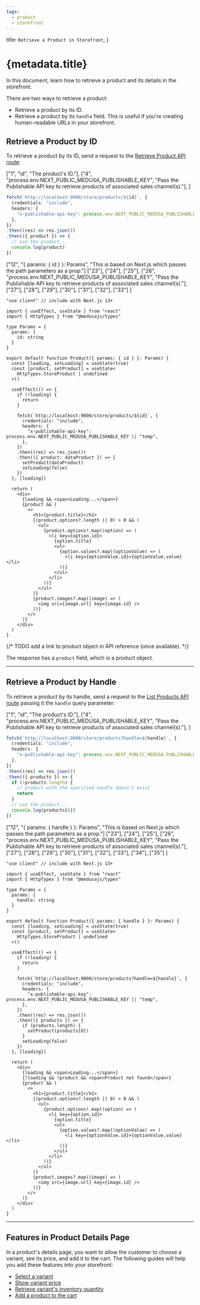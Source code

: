 ```yaml
---
tags:
  - product
  - storefront
---
```



  title: `Retrieve a Product in Storefront`,
}

# {metadata.title}

In this document, learn how to retrieve a product and its details in the storefront.

There are two ways to retrieve a product:

- Retrieve a product by its ID.
- Retrieve a product by its `handle` field. This is useful if you're creating human-readable URLs in your storefront.

## Retrieve a Product by ID

To retrieve a product by its ID, send a request to the [Retrieve Product API route](!api!/store#products_getproductsid):

<CodeTabs group="store-request">
  <CodeTab label="Fetch API" value="fetch">

  ["1", "id", "The product's ID."],
  ["4", "process.env.NEXT_PUBLIC_MEDUSA_PUBLISHABLE_KEY", "Pass the Publishable API key to retrieve products of associated sales channel(s)."], 
]

  ```ts highlights={fetchHighlights}
  fetch(`http://localhost:9000/store/products/${id}`, {
    credentials: "include",
    headers: {
      "x-publishable-api-key": process.env.NEXT_PUBLIC_MEDUSA_PUBLISHABLE_KEY || "temp",
    },
  })
  .then((res) => res.json())
  .then(({ product }) => {
    // use the product...
    console.log(product)
  })
  ```

  </CodeTab>
  <CodeTab label="React" value="react">

  ["12", "{ params: { id } }: Params", "This is based on Next.js which passes the path parameters as a prop."]
  ["23"], ["24"], ["25"], 
  ["26", "process.env.NEXT_PUBLIC_MEDUSA_PUBLISHABLE_KEY", "Pass the Publishable API key to retrieve products of associated sales channel(s)."], 
  ["27"], ["28"], ["29"], ["30"], ["31"], ["32"], ["33"]
]

  ```tsx highlights={highlights}
  "use client" // include with Next.js 13+

  import { useEffect, useState } from "react"
  import { HttpTypes } from "@medusajs/types"

  type Params = {
    params: {
      id: string
    }
  }

  export default function Product({ params: { id } }: Params) {
    const [loading, setLoading] = useState(true)
    const [product, setProduct] = useState<
      HttpTypes.StoreProduct | undefined
    >()

    useEffect(() => {
      if (!loading) {
        return 
      }

      fetch(`http://localhost:9000/store/products/${id}`, {
        credentials: "include",
        headers: {
          "x-publishable-api-key": process.env.NEXT_PUBLIC_MEDUSA_PUBLISHABLE_KEY || "temp",
        },
      })
      .then((res) => res.json())
      .then(({ product: dataProduct }) => {
        setProduct(dataProduct)
        setLoading(false)
      })
    }, [loading])

    return (
      <div>
        {loading && <span>Loading...</span>}
        {product && (
          <>
            <h1>{product.title}</h1>
            {(product.options?.length || 0) > 0 && (
              <ul>
                {product.options!.map((option) => (
                  <li key={option.id}>
                    {option.title}
                    <ul>
                      {option.values?.map((optionValue) => (
                        <li key={optionValue.id}>{optionValue.value}</li>
                      ))}
                    </ul>
                  </li>
                ))}
              </ul>
            )}
            {product.images?.map((image) => (
              <img src={image.url} key={image.id} />
            ))}
          </>
        )}
      </div>
    )
  }
  ```

  </CodeTab>
</CodeTabs>

{/* TODO add a link to product object in API reference (once available). */}

The response has a `product` field, which is a product object.

---

## Retrieve a Product by Handle

To retrieve a product by its handle, send a request to the [List Products API route](!api!/store#products_getproducts) passing it the `handle` query parameter:

<CodeTabs group="store-request">
  <CodeTab label="Fetch API" value="fetch">

  ["1", "id", "The product's ID."],
  ["4", "process.env.NEXT_PUBLIC_MEDUSA_PUBLISHABLE_KEY", "Pass the Publishable API key to retrieve products of associated sales channel(s)."], 
]

  ```ts highlights={handleFetchHighlights}
  fetch(`http://localhost:9000/store/products?handle=${handle}`, {
    credentials: "include",
    headers: {
      "x-publishable-api-key": process.env.NEXT_PUBLIC_MEDUSA_PUBLISHABLE_KEY || "temp",
    },
  })
  .then((res) => res.json())
  .then(({ products }) => {
    if (!products.length) {
      // product with the specified handle doesn't exist
      return
    }
    // use the product...
    console.log(products[0])
  })
  ```

  </CodeTab>
  <CodeTab label="React" value="react">

  ["12", "{ params: { handle } }: Params", "This is based on Next.js which passes the path parameters as a prop."]
  ["23"], ["24"], ["25"], 
  ["26", "process.env.NEXT_PUBLIC_MEDUSA_PUBLISHABLE_KEY", "Pass the Publishable API key to retrieve products of associated sales channel(s)."], 
  ["27"], ["28"], ["29"], ["30"], ["31"], ["32"], ["33"], ["34"], ["35"]
]

  ```tsx highlights={handleHighlights}
  "use client" // include with Next.js 13+

  import { useEffect, useState } from "react"
  import { HttpTypes } from "@medusajs/types"

  type Params = {
    params: {
      handle: string
    }
  }

  export default function Product({ params: { handle } }: Params) {
    const [loading, setLoading] = useState(true)
    const [product, setProduct] = useState<
      HttpTypes.StoreProduct | undefined
    >()

    useEffect(() => {
      if (!loading) {
        return 
      }

      fetch(`http://localhost:9000/store/products?handle=${handle}`, {
        credentials: "include",
        headers: {
          "x-publishable-api-key": process.env.NEXT_PUBLIC_MEDUSA_PUBLISHABLE_KEY || "temp",
        },
      })
      .then((res) => res.json())
      .then(({ products }) => {
        if (products.length) {
          setProduct(products[0])
        }
        setLoading(false)
      })
    }, [loading])

    return (
      <div>
        {loading && <span>Loading...</span>}
        {!loading && !product && <span>Product not found</span>}
        {product && (
          <>
            <h1>{product.title}</h1>
            {(product.options?.length || 0) > 0 && (
              <ul>
                {product.options!.map((option) => (
                  <li key={option.id}>
                    {option.title}
                    <ul>
                      {option.values?.map((optionValue) => (
                        <li key={optionValue.id}>{optionValue.value}</li>
                      ))}
                    </ul>
                  </li>
                ))}
              </ul>
            )}
            {product.images?.map((image) => (
              <img src={image.url} key={image.id} />
            ))}
          </>
        )}
      </div>
    )
  }
  ```

  </CodeTab>
</CodeTabs>

---

## Features in Product Details Page

In a product's details page, you want to allow the customer to choose a variant, see its price, and add it to the cart. The following guides will help you add these features into your storefront:

- [Select a variant](../variants/page.mdx)
- [Show variant price](../price/page.mdx)
- [Retrieve variant's inventory quantity](../inventory/page.mdx)
- [Add a product to the cart](../../cart/manage-items/page.mdx#add-product-variant-to-cart)
